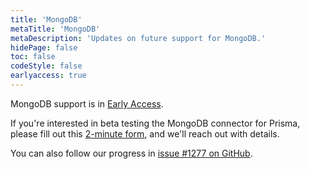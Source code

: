 ```yaml
---
title: 'MongoDB'
metaTitle: 'MongoDB'
metaDescription: 'Updates on future support for MongoDB.'
hidePage: false
toc: false
codeStyle: false
earlyaccess: true
---
```


<TopBlock>

MongoDB support is in [Early Access](../../about/releases#early-access).

If you're interested in beta testing the MongoDB connector for Prisma, please fill out this <a href="https://pris.ly/mongo">2-minute form</a>, and we'll reach out with details.

You can also follow our progress in [issue #1277 on GitHub](https://github.com/prisma/prisma/issues/1277).

</TopBlock>
